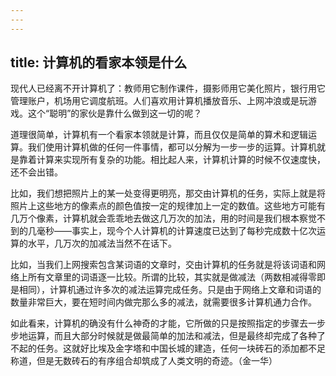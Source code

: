 ```yaml
---
---
---
```

title: 计算机的看家本领是什么
---






现代人已经离不开计算机了：教师用它制作课件，摄影师用它美化照片，银行用它管理账户，机场用它调度航班。人们喜欢用计算机播放音乐、上网冲浪或是玩游戏。这个“聪明”的家伙是靠什么做到这一切的呢？

道理很简单，计算机有一个看家本领就是计算，而且仅仅是简单的算术和逻辑运算。我们使用计算机做的任何一件事情，都可以分解为一步一步的运算。计算机就是靠着计算来实现所有复杂的功能。相比起人来，计算机计算的时候不仅速度快，还不会出错。

比如，我们想把照片上的某一处变得更明亮，那交由计算机的任务，实际上就是将照片上这些地方的像素点的颜色值按一定的规律加上一定的数值。这些地方可能有几万个像素，计算机就会乖乖地去做这几万次的加法，用的时间是我们根本察觉不到的几毫秒——事实上，现今个人计算机的计算速度已达到了每秒完成数十亿次运算的水平，几万次的加减法当然不在话下。

比如，当我们上网搜索包含某词语的文章时，交由计算机的任务就是将该词语和网络上所有文章里的词语逐一比较。所谓的比较，其实就是做减法（两数相减得零即是相同），计算机通过许多次的减法运算完成任务。只是由于网络上文章和词语的数量非常巨大，要在短时间内做完那么多的减法，就需要很多计算机通力合作。

如此看来，计算机的确没有什么神奇的才能，它所做的只是按照指定的步骤去一步步地运算，而且大部分时候就是做最简单的加法和减法，但是最终却完成了各种了不起的任务。这就好比埃及金字塔和中国长城的建造，任何一块砖石的添加都不足称道，但是无数砖石的有序组合却筑成了人类文明的奇迹。（金一华）